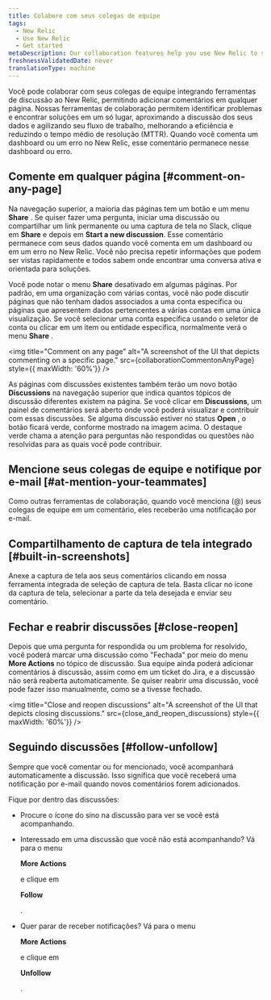 ```yaml
---
title: Colabore com seus colegas de equipe
tags:
  - New Relic
  - Use New Relic
  - Get started
metaDescription: Our collaboration features help you use New Relic to solve problems together.
freshnessValidatedDate: never
translationType: machine
---
```





Você pode colaborar com seus colegas de equipe integrando ferramentas de discussão ao New Relic, permitindo adicionar comentários em qualquer página. Nossas ferramentas de colaboração permitem identificar problemas e encontrar soluções em um só lugar, aproximando a discussão dos seus dados e agilizando seu fluxo de trabalho, melhorando a eficiência e reduzindo o tempo médio de resolução (MTTR). Quando você comenta um dashboard ou um erro no New Relic, esse comentário permanece nesse dashboard ou erro.

## Comente em qualquer página [#comment-on-any-page]

Na navegação superior, a maioria das páginas tem um botão e um menu <DoNotTranslate>**Share**</DoNotTranslate> . Se quiser fazer uma pergunta, iniciar uma discussão ou compartilhar um link permanente ou uma captura de tela no Slack, clique em <DoNotTranslate>**Share**</DoNotTranslate> e depois em <DoNotTranslate>**Start a new discussion**</DoNotTranslate>. Esse comentário permanece com seus dados quando você comenta em um dashboard ou em um erro no New Relic. Você não precisa repetir informações que podem ser vistas rapidamente e todos sabem onde encontrar uma conversa ativa e orientada para soluções.

Você pode notar o menu <DoNotTranslate>**Share**</DoNotTranslate> desativado em algumas páginas. Por padrão, em uma organização com várias contas, você não pode discutir páginas que não tenham dados associados a uma conta específica ou páginas que apresentem dados pertencentes a várias contas em uma única visualização. Se você selecionar uma conta específica usando o seletor de conta ou clicar em um item ou entidade específica, normalmente verá o menu <DoNotTranslate>**Share**</DoNotTranslate> .

<img
  title="Comment on any page"
  alt="A screenshot of the UI that depicts commenting on a specific page."
  src={collaborationCommentonAnyPage}
  style={{ maxWidth: '60%'}}
/>

As páginas com discussões existentes também terão um novo botão <DoNotTranslate>**Discussions**</DoNotTranslate> na navegação superior que indica quantos tópicos de discussão diferentes existem na página. Se você clicar em <DoNotTranslate>**Discussions**</DoNotTranslate>, um painel de comentários será aberto onde você poderá visualizar e contribuir com essas discussões. Se alguma discussão estiver no status <DoNotTranslate>**Open**</DoNotTranslate> , o botão ficará verde, conforme mostrado na imagem acima. O destaque verde chama a atenção para perguntas não respondidas ou questões não resolvidas para as quais você pode contribuir.

## Mencione seus colegas de equipe e notifique por e-mail [#at-mention-your-teammates]

Como outras ferramentas de colaboração, quando você menciona (@) seus colegas de equipe em um comentário, eles receberão uma notificação por e-mail.

## Compartilhamento de captura de tela integrado [#built-in-screenshots]

Anexe a captura de tela aos seus comentários clicando em nossa ferramenta integrada de seleção de captura de tela. Basta clicar no ícone da captura de tela, selecionar a parte da tela desejada e enviar seu comentário.

## Fechar e reabrir discussões [#close-reopen]

Depois que uma pergunta for respondida ou um problema for resolvido, você poderá marcar uma discussão como "Fechada" por meio do menu <DoNotTranslate>**More Actions**</DoNotTranslate> no tópico de discussão. Sua equipe ainda poderá adicionar comentários à discussão, assim como em um ticket do Jira, e a discussão não será reaberta automaticamente. Se quiser reabrir uma discussão, você pode fazer isso manualmente, como se a tivesse fechado.

<img
  title="Close and reopen discussions"
  alt="A screenshot of the UI that depicts closing discussions."
  src={close_and_reopen_discussions}
  style={{ maxWidth: '60%'}}
/>

## Seguindo discussões [#follow-unfollow]

Sempre que você comentar ou for mencionado, você acompanhará automaticamente a discussão. Isso significa que você receberá uma notificação por e-mail quando novos comentários forem adicionados.

Fique por dentro das discussões:

* Procure o ícone do sino na discussão para ver se você está acompanhando.

* Interessado em uma discussão que você não está acompanhando? Vá para o menu

  <DoNotTranslate>**More Actions**</DoNotTranslate>

  e clique em

  <DoNotTranslate>**Follow**</DoNotTranslate>

  .

* Quer parar de receber notificações? Vá para o menu

  <DoNotTranslate>**More Actions**</DoNotTranslate>

  e clique em

  <DoNotTranslate>**Unfollow**</DoNotTranslate>

  .